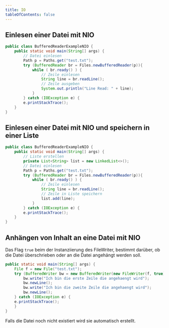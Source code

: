 ```yaml
---
title: IO
tableOfContents: false
---
```


## Einlesen einer Datei mit NIO

```java
public class BufferedReaderExampleNIO {
    public static void main(String[] args) {
        // Datei einlesen
        Path p = Paths.get("test.txt");
        try (BufferedReader br = Files.newBufferedReader(p)){
            while ( br.ready() ) {
                // Zeile einlesen
                String line = br.readLine();
                // Zeile ausgeben
                System.out.println("Line Read: " + line);
            }
        } catch (IOException e) {
        e.printStackTrace();
    }
}
```

## Einlesen einer Datei mit NIO und speichern in einer Liste

```java
public class BufferedReaderExampleNIO {
    public static void main(String[] args) {
        // Liste erstellen
        private List<String> list = new LinkedList<>();
        // Datei einlesen
        Path p = Paths.get("test.txt");
        try (BufferedReader br = Files.newBufferedReader(p)){
            while ( br.ready() ) {
                // Zeile einlesen
                String line = br.readLine();
                // Zeile in Liste speichern
                list.add(line);
            }
        } catch (IOException e) {
        e.printStackTrace();
    }
}
```

## Anhängen von Inhalt an eine Datei mit NIO

Das Flag `true` beim der Instanziierung des FileWriter, bestimmt darüber, ob die Datei überschrieben oder an die Datei angehängt werden soll.

```java
public static void main(String[] args) {
    File f = new File("test.txt");
    try (BufferedWriter bw = new BufferedWriter(new FileWriter(f, true))) {
        bw.write("Ich bin die erste Zeile die angehaengt wird");
        bw.newLine();
        bw.write("Ich bin die zweite Zeile die angehaengt wird");
        bw.newLine();
    } catch (IOException e) {
    e.printStackTrace();
    }
}
```

<Aside type="note" title="Hinweis">
    Falls die Datei noch nicht existiert wird sie automatisch erstellt.
</Aside>

